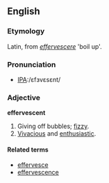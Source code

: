 ==English==

===Etymology===
Latin, from ''[[effervescere]]'' 'boil up'.

===Pronunciation===
*[[w:International Phonetic Alphabet|IPA]]:/ɛfɜvɛsɛnt/

===Adjective===
'''effervescent'''
# Giving off bubbles; [[fizzy]].
# [[Vivacious]] and [[enthusiastic]].

====Related terms====
*[[effervesce]]
*[[effervescence]]